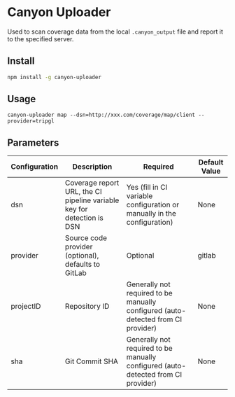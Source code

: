 # Canyon Uploader

Used to scan coverage data from the local `.canyon_output` file and report it to the specified server.

## Install

```sh npm2yarn
npm install -g canyon-uploader
```

## Usage

```shell
canyon-uploader map --dsn=http://xxx.com/coverage/map/client --provider=tripgl
```

## Parameters

| Configuration | Description | Required | Default Value |
| ------------- | ----------- | -------- | ------------- |
| dsn           | Coverage report URL, the CI pipeline variable key for detection is DSN | Yes (fill in CI variable configuration or manually in the configuration) | None |
| provider      | Source code provider (optional), defaults to GitLab | Optional | gitlab |
| projectID     | Repository ID | Generally not required to be manually configured (auto-detected from CI provider) | None |
| sha           | Git Commit SHA | Generally not required to be manually configured (auto-detected from CI provider) | None |
